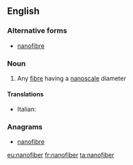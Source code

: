 ==English==

===Alternative forms===
* [[nanofibre]]

===Noun===
{{wikipedia}}
{{en-noun}}

# Any [[fibre]] having a [[nanoscale]] diameter

====Translations====
{{trans-top}}
* Italian: {{t|it|nanofibra|f}}
{{trans-mid}}
{{trans-bottom}}

===Anagrams===
* [[nanofibre#English|nanofibre]]

[[eu:nanofiber]]
[[fr:nanofiber]]
[[ta:nanofiber]]